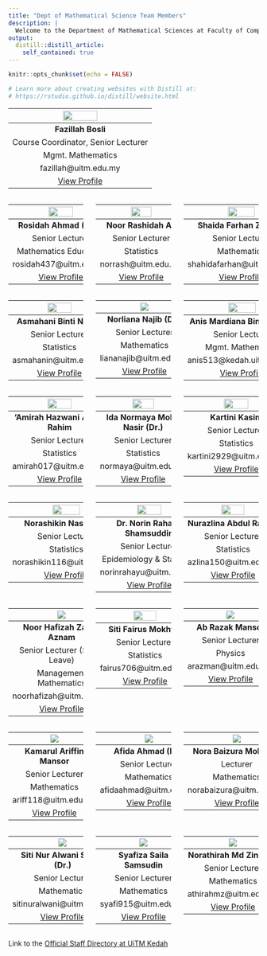 ```yaml
---
title: "Dept of Mathematical Science Team Members"
description: |
  Welcome to the Department of Mathematical Sciences at Faculty of Computer and Mathematical Sciences, UiTM Kedah Branch Campus. We offers servicing courses in Mathematics and Statistics to all the faculties at UiTM Kedah. We started with  Department of Quantitative Sciences and in 2007 it has gone through a rebranding process and is now called Department of Mathematical Sciences. Currently, the Department of Mathematical Sciences consists of 22 lecturers (12 Mathematics, 9 Statistics and 1 Physics).
output: 
  distill::distill_article:
    self_contained: true
---
```


```r
knitr::opts_chunk$set(echo = FALSE)

# Learn more about creating websites with Distill at:
# https://rstudio.github.io/distill/website.html
```

|![](images/fazillah_bosli.jpg){width="50%" height="50%" style="display: rounded-circle; margin: 0 auto"}|  
|:-----:|
| **Fazillah Bosli** |    
| Course Coordinator, Senior Lecturer |   
| Mgmt. Mathematics |  
| fazillah@uitm.edu.my |  
| <a href="https://expert.uitm.edu.my/profile.php?id=I7coKSJ7wWgTShTnEUhQevgsZVH+CTCOPaPYW7bOwBE=" target="_blank">View Profile</a> |  

:::::: {style="display: flex; "}

::: {.column width="30%"}
|![](images/rosidah_ahmad.jpg){width="50%" height="50%" style="display: rounded-circle; margin: 0 auto"}|  
|:-----:|
| **Rosidah Ahmad (PhD)** |    
| Senior Lecturer |    
| Mathematics Education |  
| rosidah437@uitm.edu.my |  
| <a href="https://expert.uitm.edu.my/profile.php?id=gFgEUoquEqEhKH9HNLld6Tm68K4l0I6ce3MS+MtyoKs=" target="_blank">View Profile</a> |  
:::

::: {.column width="5%"}
\ 
<!-- an empty Div (with a whitespace), serving as
a column separator -->
:::

::: {.column width="30%"}
|![](images/noor_rashidah_ali.jpg){width="50%" height="50%" style="display: rounded-circle; margin: 0 auto"}|  
|:-----:|
| **Noor Rashidah Ali** |    
| Senior Lecturer |    
| Statistics |  
| norrash@uitm.edu.my |  
| <a href="https://expert.uitm.edu.my/profile.php?id=DwTLbI9WbPMnfLG2r7F5H5iQvFvX4qHynceoo9APinQ=" target="_blank">View Profile</a> |  
:::

::: {.column width="5%"}
\ 
<!-- an empty Div (with a whitespace), serving as
a column separator -->
:::

::: {.column width="30%"}  
|![](images/shahida_farhan.jpg){width="50%" height="50%" style="display: rounded-circle; margin: 0 auto"}|
|:-----:|
| **Shaida Farhan Zakaria** |    
| Senior Lecturer |    
| Mathematics |  
| shahidafarhan@uitm.edu.my |  
| <a href="https://expert.uitm.edu.my/profile.php?id=BspHlBJTUkFLOWB60OQ3DVsr1yuXipbeaFDcQkrMTZc=" target="_blank">View Profile</a> |  
:::

::::::  

:::::: {style="display: flex; "}

::: {.column width="30%"}  
|![](images/asmahani_nayan.jpg){width="50%" height="50%" style="display: rounded-circle; margin: 0 auto"}|
|:-----:|
| **Asmahani Binti Nayan** |    
| Senior Lecturer |    
| Statistics |  
| asmahanin@uitm.edu.my |  
| <a href="https://expert.uitm.edu.my/profile.php?id=7TW/I4R0KTD45wDX3cXxkt5jVFJZEyuCrfMbgD9e7Y8=" target="_blank">View Profile</a> |  
:::

::: {.column width="5%"}
\ 
<!-- an empty Div (with a whitespace), serving as
a column separator -->
:::

::: {.column width="30%"}
|![](images/liananajib.png)|
|:-----:|
| **Norliana Najib (Dr.)** |    
| Senior Lecturer |    
| Mathematics |  
| liananajib@uitm.edu.my |  
| <a href="https://expert.uitm.edu.my/profile.php?id=AwM/Zz3RhgiCb4jxvklNIftyjyqul8fVNrLmqwxeS2s=" target="_blank">View Profile</a> |  
:::

::: {.column width="5%"}
\ 
<!-- an empty Div (with a whitespace), serving as
a column separator -->
:::

::: {.column width="30%"}
|![](images/anis_mardiana.jpg){width="50%" height="50%" style="display: rounded-circle; margin: 0 auto"}|  
|:-----:|
| **Anis Mardiana Binti Ahmad** |        
| Senior Lecturer |   
| Mgmt. Mathematics |  
| anis513@kedah.uitm.edu.my |  
| <a href="https://expert.uitm.edu.my/profile.php?id=2pQJnZ9ZjhSpC+4junrXXGXZZ1SHLihagtP5TTEl5p8=" target="_blank">View Profile</a> |  
:::

::::::  

:::::: {style="display: flex; "}

::: {.column width="30%"}  
|![](images/amirah.jpg){width="50%" height="50%" style="display: rounded-circle; margin: 0 auto"}|
|:-----:|
| **'Amirah Hazwani Abdul Rahim** |    
| Senior Lecturer |    
| Statistics |  
| amirah017@uitm.edu.my |  
| <a href="https://expert.uitm.edu.my/profile.php?id=I1bzg5Z/LbzURNc6V6s3V5Cw4rjGnv2MB2xEaGgiwHE=" target="_blank">View Profile</a> |  

:::

::: {.column width="5%"}
\ 
<!-- an empty Div (with a whitespace), serving as
a column separator -->
:::

::: {.column width="30%"}
|![](images/ida_normaya.jpg){width="50%" height="50%" style="display: rounded-circle; margin: 0 auto"}|  
|:-----:|
| **Ida Normaya Mohd Nasir (Dr.)** |    
| Senior Lecturer |    
| Statistics |  
| normaya@uitm.edu.my |  
| <a href="https://expert.uitm.edu.my/profile.php?id=RGAZeruxsBbbu4iKM5gF+D+xzXbrTXqKbCDt2EqmV2k=" target="_blank">View Profile</a> |  
:::

::: {.column width="5%"}
\ 
<!-- an empty Div (with a whitespace), serving as
a column separator -->
:::

::: {.column width="30%"}
|![](images/kartini_kasim.jpg){width="50%" height="50%" style="display: rounded-circle; margin: 0 auto"}|  
|:-----:|
| **Kartini Kasim** |    
| Senior Lecturer |   
| Statistics |  
| kartini2929@uitm.edu.my |  
| <a href="https://expert.uitm.edu.my/profile.php?id=w6bR9Tbh5Y8xOTKZijPTnHXjaePG5+q6/VCdAeGXVg0=" target="_blank">View Profile</a> |  
:::

::::::  

:::::: {style="display: flex; "}

::: {.column width="30%"}  
|![](images/norashikin_nasarudin.jpg){width="50%" height="50%" style="display: rounded-circle; margin: 0 auto"}|
|:-----:|
| **Norashikin Nasarudin** |    
| Senior Lecturer |    
| Statistics |  
| norashikin116@uitm.edu.my |  
| <a href="https://expert.uitm.edu.my/profile.php?id=mxqFhTgzvi1vbH0Rw3iVep58ZXngVb4yFpi4WzcMT6U=" target="_blank">View Profile</a> |  
:::

::: {.column width="5%"}
\ 
<!-- an empty Div (with a whitespace), serving as
a column separator -->
:::

::: {.column width="30%"}
|![](images/norin_rahayu.jpeg){width="50%" height="50%" style="display: rounded-circle; margin: 0 auto"}|  
|:-----:|
| **Dr. Norin Rahayu Shamsuddin** |    
| Senior Lecturer |    
| Epidemiology & Statistics |  
| norinrahayu@uitm.edu.my |  
| <a href="https://expert.uitm.edu.my/profile.php?id=WEanYMmC98YU0mNPOF4Edzocj3thMWWLhbtoqM+5yrA=" target="_blank">View Profile</a> |  
:::

::: {.column width="5%"}
\ 
<!-- an empty Div (with a whitespace), serving as
a column separator -->
:::

::: {.column width="30%"}
|![](images/nur_azlina_abdul_rahid.jpg){width="50%" height="50%" style="display: rounded-circle; margin: 0 auto"}|  
|:-----:|
| **Nurazlina Abdul Rashid** |    
| Senior Lecturer |   
| Statistics |  
| azlina150@uitm.edu.my |  
| <a href="https://expert.uitm.edu.my/profile.php?id=CdGJDBudt6jVexAzyydxLNmmMH+HRcfxzH8xb9TLcXQ="l target="_blank">View Profile</a> |  
:::

::::::  

:::::: {style="display: flex; "}

::: {.column width="30%"}
|![](images/noor_hafizah_zainal_aznam.jpg)|  
|:-----:|
| **Noor Hafizah Zainal Aznam** |  
| Senior Lecturer (Study Leave) |    
| Management Mathematics |
| noorhafizah@uitm.edu.my |  
| <a href="https://expert.uitm.edu.my/profile.php?id=r4jTSuRVylqP2yQqUZxg4J9KBmPnvEQtu4dEMJ7I/RQ=" target="_blank">View Profile</a> |  
:::

::: {.column width="5%"}
\ 
<!-- an empty Div (with a whitespace), serving as
a column separator -->
:::

::: {.column width="30%"}
|![](images/siti_fairus.png){width="50%" height="50%" style="display: rounded-circle; margin: 0 auto"}|  
|:-----:|
| **Siti Fairus Mokhtar** |    
| Senior Lecturer |   
| Statistics |  
| fairus706@uitm.edu.my |  
| <a href="https://expert.uitm.edu.my/profile.php?id=bBQC9G6pwZP07H8UxJnlZ0ku6VARheUg+OVOElB7HTw=" target="_blank">View Profile</a> |  
:::

::: {.column width="5%"}
\ 
<!-- an empty Div (with a whitespace), serving as
a column separator -->
:::

::: {.column width="30%"}  
|![](images/ab_razak.png)|  
|:-----:|
| **Ab Razak Mansor** |    
| Senior Lecturer |    
| Physics |  
| arazman@uitm.edu.my |  
| <a href="https://expert.uitm.edu.my/profile.php?id=iafjCEhLtPrpYDvelAsJj4ypVRtC3zCRb2y7Rw/zFSQ=" target="_blank">View Profile</a> |  
:::

::::::  

:::::: {style="display: flex; "}

::: {.column width="30%"}
|![](images/profile2.png)|
|:-----:|
| **Kamarul Ariffin Mansor** |    
| Senior Lecturer |    
| Mathematics |  
| ariff118@uitm.edu.my |  
| <a href="https://expert.uitm.edu.my/profile.php?id=jfJl92rZPRb9k0UzVrkKHc8BKRT+dbEhL8J6Qd6XU1o=" target="_blank">View Profile</a> |  
:::

::: {.column width="5%"}
\ 
<!-- an empty Div (with a whitespace), serving as
a column separator -->
:::

::: {.column width="30%"}
|![](images/afida.png)|  
|:-----:|
| **Afida Ahmad (Dr.)** |    
| Senior Lecturer |    
| Mathematics |  
| afidaahmad@uitm.edu.my |  
| <a href="https://expert.uitm.edu.my/profile.php?id=xs2tfNpxcB+fYe6imnMRQh2hwjBDGzCirKihlKiO3H8=" target="_blank">View Profile</a> |  
:::

::: {.column width="5%"}
\ 
<!-- an empty Div (with a whitespace), serving as
a column separator -->
:::

::: {.column width="30%"}  
|![](images/nora_baizura.png)|  
|:-----:|
| **Nora Baizura Mohd Isa** |    
| Lecturer |    
| Mathematics |  
| norabaizura@uitm.edu.my |  
| <a href="https://expert.uitm.edu.my/profile.php?id=HBRkvV2TGl/s7d7mVKPaMowvUnBmtMLGsdE3lyqpxrI=" target="_blank">View Profile</a> |  
:::

::::::  

:::::: {style="display: flex; "}

::: {.column width="30%"}
|![](images/nur_alwani.png)|
|:-----:|
| **Siti Nur Alwani Salleh (Dr.)** |    
| Senior Lecturer |    
| Mathematics |  
| sitinuralwani@uitm.edu.my |  
| <a href="https://expert.uitm.edu.my/profile.php?id=msbj6JA6mWA9tP6kZv3TVlUENdx+5ojO8FosdMS1bhs=" target="_blank">View Profile</a> |  
:::

::: {.column width="5%"}
\ 
<!-- an empty Div (with a whitespace), serving as
a column separator -->
:::

::: {.column width="30%"}
|![](images/sya.png)|  
|:-----:|
| **Syafiza Saila Samsudin** |    
| Senior Lecturer |    
| Mathematics |  
| syafi915@uitm.edu.my |  
| <a href="https://expert.uitm.edu.my/profile.php?id=l/Xl90KpCGddU2kFj3pJ3468+IkWWrMNZiaJ7ccMBA4=" target="_blank">View Profile</a> |  
:::

::: {.column width="5%"}
\ 
<!-- an empty Div (with a whitespace), serving as
a column separator -->
:::

::: {.column width="30%"}  
|![](images/athirahmz.png)|  
|:-----:|
| **Norathirah Md Zin (Dr.)** |    
| Senior Lecturer |    
| Mathematics |  
| athirahmz@uitm.edu.my |  
| <a href="https://expert.uitm.edu.my/profile.php?id=uDdHAVPd3yikBitFtgage4iPBLQgPSSt/LZ8HFefZQ0=" target="_blank">View Profile</a> |  
:::

::::::  

Link to the [Official Staff Directory at UiTM Kedah](https://kedah.uitm.edu.my/directory/academic-staff)  
